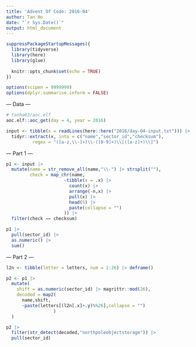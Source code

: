 ```yaml
---
title: 'Advent Of Code: 2016-04'
author: Tan Ho
date: "`r Sys.Date()`"
output: html_document
---
```


```r
suppressPackageStartupMessages({
  library(tidyverse)
  library(here)
  library(glue)
  
  knitr::opts_chunk$set(echo = TRUE)
})

options(scipen = 9999999)
options(dplyr.summarise.inform = FALSE)
```

--- Data ---

```r
# tanho63/aoc.elf
aoc.elf::aoc_get(day = 4, year = 2016)
```

```r
input <- tibble(x = readLines(here::here("2016/day-04-input.txt"))) |> 
  tidyr::extract(x, into = c("name","sector_id","checksum"),
          regex = "([a-z,\\-]+)\\-([0-9]+)\\[([a-z]+)\\]")
```

--- Part 1 ---

```r
p1 <- input |> 
  mutate(name = str_remove_all(name,"\\-") |> strsplit(""),
         check = map_chr(name,
                      ~tibble(x = .x) |> 
                        count(x) |> 
                        arrange(-n,x) |> 
                        pull(x) |> 
                        head(5) |> 
                        paste(collapse = "")
                      )) |>
  filter(check == checksum)

p1 |> 
  pull(sector_id) |> 
  as.numeric() |> 
  sum()

```

--- Part 2 ---

```r

l2n <- tibble(letter = letters, num = 1:26) |> deframe()

p2 <- p1 |> 
  mutate(
    shift = as.numeric(sector_id) |> magrittr::mod(26),
    decoded = map2(
      name,shift,
      ~paste(letters[(l2n[.x]+.y)%%26],collapse = "")
                  )
  )

p2 |> 
  filter(str_detect(decoded,"northpoleobjectstorage")) |> 
  pull(sector_id)

```

